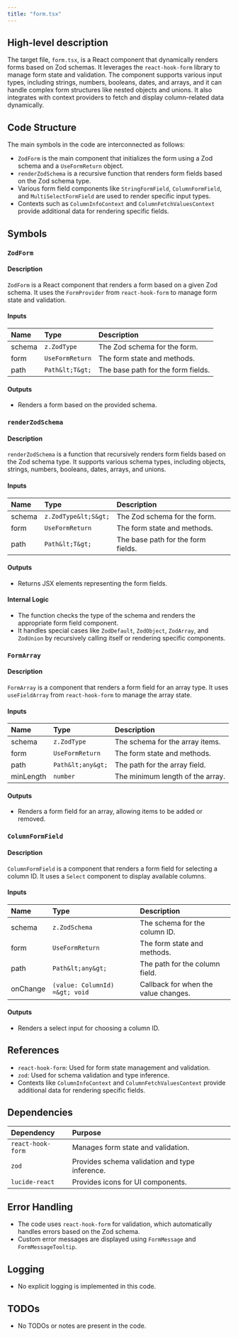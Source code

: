 ```yaml
---
title: "form.tsx"
---
```


## High-level description

The target file, `form.tsx`, is a React component that dynamically renders forms based on Zod schemas. It leverages the `react-hook-form` library to manage form state and validation. The component supports various input types, including strings, numbers, booleans, dates, and arrays, and it can handle complex form structures like nested objects and unions. It also integrates with context providers to fetch and display column-related data dynamically.

## Code Structure

The main symbols in the code are interconnected as follows:
- `ZodForm` is the main component that initializes the form using a Zod schema and a `UseFormReturn` object.
- `renderZodSchema` is a recursive function that renders form fields based on the Zod schema type.
- Various form field components like `StringFormField`, `ColumnFormField`, and `MultiSelectFormField` are used to render specific input types.
- Contexts such as `ColumnInfoContext` and `ColumnFetchValuesContext` provide additional data for rendering specific fields.

## Symbols

### `ZodForm`
#### Description
`ZodForm` is a React component that renders a form based on a given Zod schema. It uses the `FormProvider` from `react-hook-form` to manage form state and validation.

#### Inputs
| Name   | Type            | Description                  |
|:-------|:----------------|:-----------------------------|
| schema | `z.ZodType`     | The Zod schema for the form. |
| form   | `UseFormReturn` | The form state and methods.  |
| path   | `Path&lt;T&gt;`       | The base path for the form fields. |

#### Outputs
- Renders a form based on the provided schema.

### `renderZodSchema`
#### Description
`renderZodSchema` is a function that recursively renders form fields based on the Zod schema type. It supports various schema types, including objects, strings, numbers, booleans, dates, arrays, and unions.

#### Inputs
| Name   | Type            | Description                  |
|:-------|:----------------|:-----------------------------|
| schema | `z.ZodType&lt;S&gt;`  | The Zod schema for the form. |
| form   | `UseFormReturn` | The form state and methods.  |
| path   | `Path&lt;T&gt;`       | The base path for the form fields. |

#### Outputs
- Returns JSX elements representing the form fields.

#### Internal Logic
- The function checks the type of the schema and renders the appropriate form field component.
- It handles special cases like `ZodDefault`, `ZodObject`, `ZodArray`, and `ZodUnion` by recursively calling itself or rendering specific components.

### `FormArray`
#### Description
`FormArray` is a component that renders a form field for an array type. It uses `useFieldArray` from `react-hook-form` to manage the array state.

#### Inputs
| Name     | Type            | Description                  |
|:---------|:----------------|:-----------------------------|
| schema   | `z.ZodType`     | The schema for the array items. |
| form     | `UseFormReturn` | The form state and methods.  |
| path     | `Path&lt;any&gt;`     | The path for the array field. |
| minLength| `number`        | The minimum length of the array. |

#### Outputs
- Renders a form field for an array, allowing items to be added or removed.

### `ColumnFormField`
#### Description
`ColumnFormField` is a component that renders a form field for selecting a column ID. It uses a `Select` component to display available columns.

#### Inputs
| Name   | Type            | Description                  |
|:-------|:----------------|:-----------------------------|
| schema | `z.ZodSchema`   | The schema for the column ID. |
| form   | `UseFormReturn` | The form state and methods.  |
| path   | `Path&lt;any&gt;`     | The path for the column field. |
| onChange | `(value: ColumnId) =&gt; void` | Callback for when the value changes. |

#### Outputs
- Renders a select input for choosing a column ID.

## References

- `react-hook-form`: Used for form state management and validation.
- `zod`: Used for schema validation and type inference.
- Contexts like `ColumnInfoContext` and `ColumnFetchValuesContext` provide additional data for rendering specific fields.

## Dependencies

| Dependency | Purpose |
|:-----------|:--------|
| `react-hook-form` | Manages form state and validation. |
| `zod` | Provides schema validation and type inference. |
| `lucide-react` | Provides icons for UI components. |

## Error Handling

- The code uses `react-hook-form` for validation, which automatically handles errors based on the Zod schema.
- Custom error messages are displayed using `FormMessage` and `FormMessageTooltip`.

## Logging

- No explicit logging is implemented in this code.

## TODOs

- No TODOs or notes are present in the code.